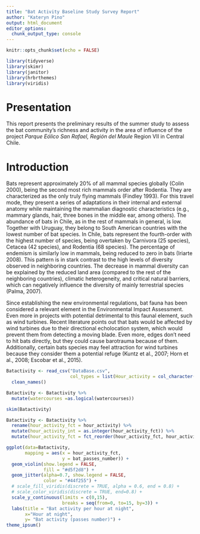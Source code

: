 ```yaml
---
title: "Bat Activity Baseline Study Survey Report"
author: "Kateryn Pino"
output: html_document
editor_options: 
  chunk_output_type: console
---
```


```r
knitr::opts_chunk$set(echo = FALSE)
```

```r

library(tidyverse)
library(skimr)
library(janitor)
library(hrbrthemes)
library(viridis)
```


# Presentation

This report presents the preliminary results of the summer study to assess the bat community's richness and activity in the area of influence of the project *Parque Eólico San Rafael, Región del Maule* Region VII in Central Chile.


# Introduction

Bats represent approximately 20% of all mammal species globally (Colin 2000), being the second most rich mammals order after Rodentia. They are characterized as the only truly flying mammals (Findley 1993). For this travel mode, they present a series of adaptations in their internal and external anatomy while maintaining the mammalian diagnostic characteristics (e.g., mammary glands, hair, three bones in the middle ear, among others). The abundance of bats in Chile, as in the rest of mammals in general, is low. Together with Uruguay, they belong to South American countries with the lowest number of bat species. In Chile, bats represent the fourth-order with the highest number of species, being overtaken by Carnivora (25 species), Cetacea (42 species), and Rodentia (68 species).  The percentage of endemism is similarly low in mammals, being reduced to zero in bats (Iriarte 2008). This pattern is in stark contrast to the high levels of diversity observed in neighboring countries. The decrease in mammal diversity can be explained by the reduced land area (compared to the rest of the neighboring countries), climatic heterogeneity, and critical natural barriers, which can negatively influence the diversity of mainly terrestrial species (Palma, 2007).

Since establishing the new environmental regulations, bat fauna has been considered a relevant element in the Environmental Impact Assessment. Even more in projects with potential detrimental to this faunal element, such as wind turbines. Recent literature points out that bats would be affected by wind turbines due to their directional echolocation system, which would prevent them from detecting a moving blade. Even more, edges don't need to hit bats directly, but they could cause barotrauma because of them. Additionally, certain bats species may feel attraction for wind turbines because they consider them a potential refuge (Kuntz et al., 2007; Horn et al., 2008; Escobar et al., 2015).




```r
Batactivity <- read_csv("DataBase.csv", 
                        col_types = list(Hour_activity = col_character())) %>% 
  clean_names()

Batactivity <- Batactivity %>% 
  mutate(watercourses =as.logical(watercourses))

skim(Batactivity)

```


```r

Batactivity <- Batactivity %>% 
  rename(hour_activity_fct = hour_activity) %>% 
  mutate(hour_activity_int = as.integer(hour_activity_fct)) %>% 
  mutate(hour_activity_fct = fct_reorder(hour_activity_fct, hour_activity_int))

ggplot(data=Batactivity,
       mapping = aes(x = hour_activity_fct,
                     y = bat_passes_number)) +
  geom_violin(show.legend = FALSE,
              fill = "#d5f2d8") +
  geom_jitter(alpha=0.7, show.legend = FALSE,
              color = "#44f255") + 
  # scale_fill_viridis(discrete = TRUE, alpha = 0.6, end = 0.8) +
  # scale_color_viridis(discrete = TRUE, end=0.8) +
  scale_y_continuous(limits = c(0,15),
                     breaks = seq(from=0, to=15, by=3)) +
  labs(title = "Bat activity per hour at night",
       x="Hour at night",
       y= "Bat activity (passes number)") +
theme_ipsum()

```